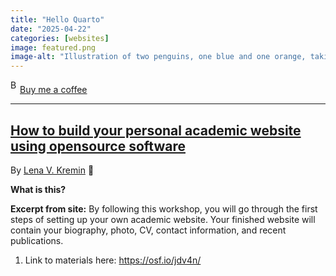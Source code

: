 ```yaml
---
title: "Hello Quarto"
date: "2025-04-22"
categories: [websites]
image: featured.png
image-alt: "Illustration of two penguins, one blue and one orange, taking a selfie with a selfie stick. The moon in the background looks like the Quarto logo."
---
```



<link href="https://fonts.googleapis.com/css?family=Cookie" rel="stylesheet"><a class="bmc-button" target="_blank" href="https://www.buymeacoffee.com/JoscelinRocha">![Buy me a coffee](https://cdn.buymeacoffee.com/buttons/bmc-new-btn-logo.svg){alt="Buy me a coffee" width="15" height="21"}Buy me a coffee</a>

------------------------------------------------------------------------


## [How to build your personal academic website using opensource software](https://osf.io/jdv4n/)

By [Lena V. Kremin](https://osf.io/jdv4n/) 💯

**What is this?**

**Excerpt from site:** By following this workshop, you will go through
the first steps of setting up your own academic website. Your finished
website will contain your biography, photo, CV, contact information, and
recent publications.

1.  Link to materials here: <https://osf.io/jdv4n/>